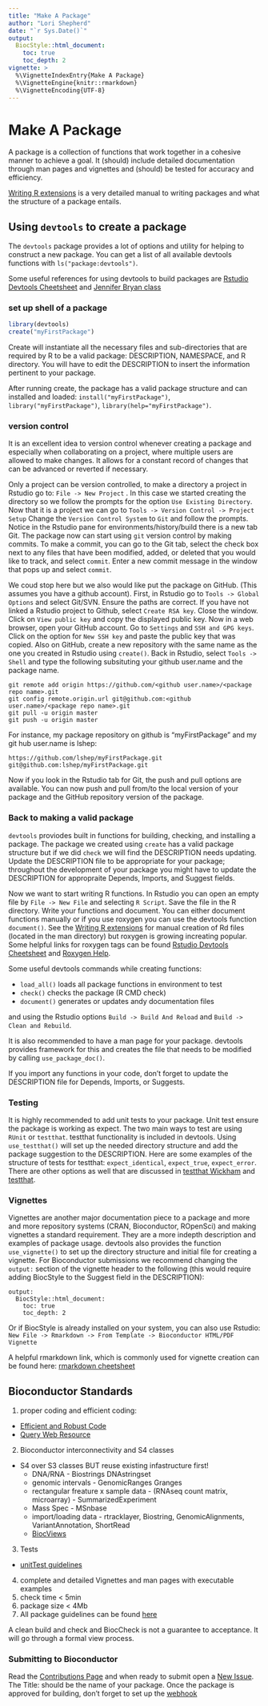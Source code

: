 ```yaml
---
title: "Make A Package"
author: "Lori Shepherd"
date: "`r Sys.Date()`"
output:
  BiocStyle::html_document:
    toc: true
    toc_depth: 2
vignette: >
  %\VignetteIndexEntry{Make A Package}
  %\VignetteEngine{knitr::rmarkdown}
  %\VignetteEncoding{UTF-8}
---
```


# Make A Package

A package is a collection of functions that work together in a cohesive manner 
to achieve a goal. It (should) include detailed documentation through man pages
and vignettes and (should) be tested for accuracy and efficiency. 

[Writing R extensions](https://cran.r-project.org/doc/manuals/r-release/R-exts.html) 
is a very detailed manual to writing packages and what the structure of a 
package entails. 

## Using `devtools` to create a package 

The `devtools` package provides a lot of options and utility for helping to 
construct a new package. You can get a list of all available devtools functions
with `ls("package:devtools")`. 

Some useful references for using devtools to build packages are [Rstudio Devtools Cheetsheet](https://www.rstudio.com/wp-content/uploads/2015/03/devtools-cheatsheet.pdf) and
[Jennifer Bryan class](http://stat545.com/packages06_foofactors-package.html)

### set up shell of a package 
```r
library(devtools)
create("myFirstPackage")
```

Create will instantiate all the necessary files and sub-directories that are required
by R to be a valid package: DESCRIPTION, NAMESPACE, and R directory. You 
will have to edit the DESCRIPTION to insert the information pertinent to your package. 


After running create, the package has a valid package structure and can installed
and loaded: `install("myFirstPackage")`, `library("myFirstPackage")`, 
`library(help="myFirstPackage")`.

### version control

It is an excellent idea to version control whenever creating a package and especially
when collaborating on a project, where multiple users are allowed to make changes. It allows 
for a constant record of changes that can be advanced or reverted if necessary.

Only a project can be version controlled, to make a directory a project in Rstudio
go to:  `File -> New Project` .  In this case we started creating the directory so 
we follow the prompts for the option `Use Existing Directory`. Now that it is a 
project we can go to `Tools -> Version Control -> Project Setup` Change the 
`Version Control System` to `Git` and follow the prompts. Notice in the Rstudio 
pane for environments/history/build there is a new tab Git. The package now can 
start using `git` version control by making commits. To make a commit, you can go 
to the Git tab, select the check box next to any files that have been modified, 
added, or deleted that you would like to track, and select `commit`. Enter a new
commit message in the window that pops up and select `commit`. 

We coud stop here but we also would like put the package on GitHub. (This
assumes you have a github account).  First, in Rstudio go to 
`Tools -> Global Options` and select Git/SVN. Ensure the paths are correct. If you 
have not linked a Rstudio project to Github, select `Create RSA key`. Close the 
window. Click on `View public key` and copy the displayed public key.  Now in a 
web browser, open your GitHub account. Go to `Settings` and `SSH and GPG keys`. 
Click on the option for `New SSH key` and paste the public key that was copied. Also 
on GitHub, create a new repository with the same name as the one you created in 
Rstudio using `create()`.  Back in Rstudio, select `Tools -> Shell` and type the 
following subsituting your github user.name and the package name. 
```
git remote add origin https://github.com/<github user.name>/<package repo name>.git
git config remote.origin.url git@github.com:<github user.name>/<package repo name>.git
git pull -u origin master
git push -u origin master
```
For instance, my package repository on github is "myFirstPackage" and my git hub
user.name is lshep: 
```
https://github.com/lshep/myFirstPackage.git
git@github.com:lshep/myFirstPackage.git
```
Now if you look in the Rstudio tab for Git, the push and pull options are available. 
You can now push and pull from/to the local version of your package and the GitHub
repository version of the package. 

### Back to making a valid package

`devtools` proviodes built in functions for building, checking, and installing a
package.  The package we created using `create` has a valid package structure but 
if we did `check` we will find the DESCRIPTION needs updating. Update the 
DESCRIPTION file to be appropriate for your package; throughout the development of
your package you might have to update the DESCRIPTION for appropraite Depends, Imports, 
and Suggest fields.  

Now we want to start writing R functions. In Rstudio you can open an empty file
by  `File -> New File` and selecting `R Script`. Save the file in the R directory. Write your functions and document. You can either document functions manually or if you use roxygen you can use the devtools function `document()`.  See the [Writing R extensions](https://cran.r-project.org/doc/manuals/r-release/R-exts.html) for 
manual creation of Rd files (located in the man directory) but roxygen is growing 
increating popular. Some helpful links for roxygen tags can be found [Rstudio Devtools Cheetsheet](https://www.rstudio.com/wp-content/uploads/2015/03/devtools-cheatsheet.pdf) and 
[Roxygen Help](https://cran.rstudio.com/web/packages/roxygen2/vignettes/rd.html).

Some useful devtools commands while creating functions: 

 * `load_all()` loads all package functions in environment to test
 * `check()` checks the package (R CMD check)
 * `document()` generates or updates andy documentation files
 
and using the Rstudio options `Build -> Build And Reload` and `Build -> Clean and Rebuild`. 

It is also recommended to have a man page for your package. devtools provides 
framework for this and creates the file that needs to be modified by calling 
`use_package_doc()`.

If you import any functions in your code, don't forget to update the DESCRIPTION
file for Depends, Imports, or Suggests. 

### Testing

It is highly recommended to add unit tests to your package. Unit test ensure the 
package is working as expect. The two main ways to test are using `RUnit` or `testthat`. 
testthat functionality is included in devtools. Using `use_testthat()` will set up
the needed directory structure and add the package suggestion to the DESCRIPTION. 
Here are some examples of the structure of tests for testthat: `expect_identical`, 
`expect_true`, `expect_error`. There are other options as well that are discussed
in [testthat Wickham](https://journal.r-project.org/archive/2011-1/RJournal_2011-1_Wickham.pdf)
and [testthat](http://r-pkgs.had.co.nz/tests.html).


### Vignettes

Vignettes are another major documentation piece to a package and more and more 
repository systems (CRAN, Bioconductor, ROpenSci) and making vignettes a standard
requirement.  They are a more indepth description and examples of package usage. 
devtools also provides the function `use_vignette()` to set up the directory structure
and initial file for creating a vignette. For Bioconductor submissions we recommend
changing the `output:` section of the vignette header to the following (this would
require adding BiocStyle to the Suggest field in the DESCRIPTION):
```
output:
  BiocStyle::html_document:
    toc: true
    toc_depth: 2
```

Or if BiocStyle is already installed on your system, you can also use Rstudio:
`New File -> Rmarkdown -> From Template -> Bioconductor HTML/PDF Vignette`


A helpful rmarkdown link, which is commonly used for vignette creation can be found 
here: [rmarkdown cheetsheet](http://www.rstudio.com/wp-content/uploads/2016/03/rmarkdown-cheatsheet-2.0.pdf)


## Bioconductor Standards 
1. proper coding and efficient coding:

 * [Efficient and Robust Code](http://bioconductor.org/developers/how-to/efficient-code/) 
 * [Query Web Resource](http://bioconductor.org/developers/how-to/web-query/)
 
 
2. Bioconductor interconnectivity and S4 classes
 * S4 over S3 classes BUT reuse existing infastructure first! 
     + DNA/RNA -  Biostrings DNAstringset
     + genomic intervals - GenomicRanges Granges
     + rectangular freature x sample data - (RNAseq count matrix, microarray) - SummarizedExperiment
     + Mass Spec - MSnbase
     + import/loading data  -  rtracklayer, Biostring, GenomicAlignments, VariantAnnotation, ShortRead
     + [BiocViews](http://bioconductor.org/packages/release/BiocViews.html#___Software) 


3. Tests 
 * [unitTest guidelines](http://bioconductor.org/developers/how-to/unitTesting-guidelines/)
 
 
4. complete and detailed Vignettes and man pages with executable examples
5. check time < 5min 
6. package size < 4Mb
7. All package guidelines can be found [here](http://bioconductor.org/developers/package-guidelines/)

A clean build and check and BiocCheck is not a guarantee to acceptance. It will
go through a formal view process. 

### Submitting to Bioconductor
Read the [Contributions Page](https://github.com/Bioconductor/Contributions) and 
when ready to submit open a [New Issue](https://github.com/Bioconductor/Contributions/issues). The Title: should be the name of your package. Once the package is approved for building, 
don't forget to set up the [webhook](https://github.com/Bioconductor/Contributions/blob/master/CONTRIBUTING.md#adding-a-web-hook)
